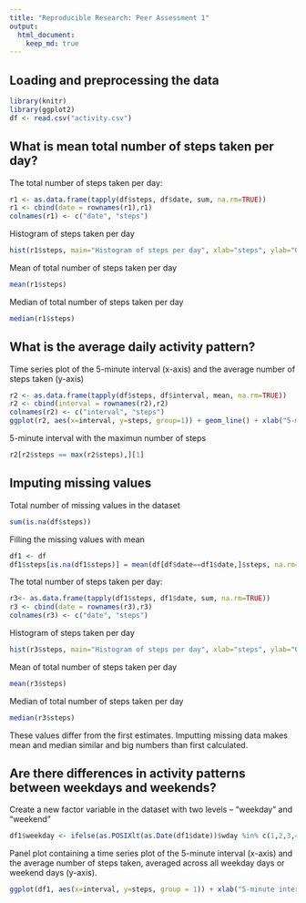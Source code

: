 ```yaml
---
title: "Reproducible Research: Peer Assessment 1"
output: 
  html_document:
    keep_md: true
---
```



## Loading and preprocessing the data
```r
library(knitr)
library(ggplot2)
df <- read.csv("activity.csv")
```

## What is mean total number of steps taken per day?
The total number of steps taken per day:
```r
r1 <- as.data.frame(tapply(df$steps, df$date, sum, na.rm=TRUE))
r1 <- cbind(date = rownames(r1),r1) 
colnames(r1) <- c("date", "steps")
```

Histogram of steps taken per day
```r
hist(r1$steps, main="Histogram of steps per day", xlab="steps", ylab="Q days")
```

Mean of total number of steps taken per day
```r
mean(r1$steps)
```

Median of total number of steps taken per day
```r
median(r1$steps)
```


## What is the average daily activity pattern?
Time series plot of the 5-minute interval (x-axis) and the average number of steps taken (y-axis)
```r
r2 <- as.data.frame(tapply(df$steps, df$interval, mean, na.rm=TRUE))
r2 <- cbind(interval = rownames(r2),r2) 
colnames(r2) <- c("interval", "steps")
ggplot(r2, aes(x=interval, y=steps, group=1)) + geom_line() + xlab("5-minute interval") + ylab("Avg number of steps taken")

```

5-minute interval  with the maximun number of steps 
```r
r2[r2$steps == max(r2$steps),][1]

```


## Imputing missing values
Total number of missing values in the dataset
```r
sum(is.na(df$steps))
```

Filling the missing values with mean
```r
df1 <- df
df1$steps[is.na(df1$steps)] = mean(df[df$date==df1$date,]$steps, na.rm=TRUE)
``` 

The total number of steps taken per day:
```r
r3<- as.data.frame(tapply(df1$steps, df1$date, sum, na.rm=TRUE))
r3 <- cbind(date = rownames(r3),r3) 
colnames(r3) <- c("date", "steps")
```

Histogram of steps taken per day
```r
hist(r3$steps, main="Histogram of steps per day", xlab="steps", ylab="Q days")
```

Mean of total number of steps taken per day
```r
mean(r3$steps)
```

Median of total number of steps taken per day
```r
median(r3$steps)
```

These values differ from the first estimates. 
Imputting missing data makes mean and median similar and big numbers than first calculated.

## Are there differences in activity patterns between weekdays and weekends?
Create a new factor variable in the dataset with two levels – “weekday” and “weekend” 
```r
df1$weekday <- ifelse(as.POSIXlt(as.Date(df1$date))$wday %in% c(1,2,3,4,5), "weekday", "weekend")
```

Panel plot containing a time series plot of the 5-minute interval (x-axis) and the average number of steps taken, 
averaged across all weekday days or weekend days (y-axis).
```r
ggplot(df1, aes(x=interval, y=steps, group = 1)) + xlab("5-minute interval") + ylab("Avg") + facet_grid(weekday ~ .) + stat_summary(fun.y="mean", geom="line")

```

